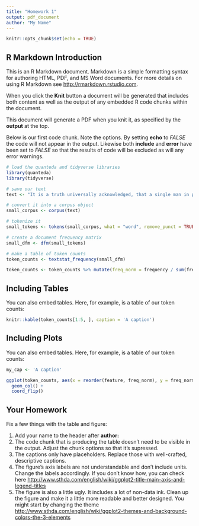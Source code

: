 ```yaml
---
title: "Homework 1"
output: pdf_document
author: "My Name"
---
```


```r
knitr::opts_chunk$set(echo = TRUE)
```

## R Markdown Introduction

This is an R Markdown document. Markdown is a simple formatting syntax for authoring HTML, PDF, and MS Word documents. For more details on using R Markdown see <http://rmarkdown.rstudio.com>.

When you click the **Knit** button a document will be generated that includes both content as well as the output of any embedded R code chunks within the document.

This document will generate a PDF when you knit it, as specified by the **output** at the top.

Below is our first code chunk. Note the options. By setting **echo** to *FALSE* the code will not appear in the output. Likewise both **include** and **error** have been set to *FALSE* so that the results of code will be excluded as will any error warnings.

```r
# load the quanteda and tidyverse libraries
library(quanteda)
library(tidyverse)

# save our text
text <- "It is a truth universally acknowledged, that a single man in possession of a good fortune, must be in want of a wife."

# convert it into a corpus object
small_corpus <- corpus(text)

# tokenize it
small_tokens <- tokens(small_corpus, what = "word", remove_punct = TRUE)

# create a document frequency matrix
small_dfm <- dfm(small_tokens)

# make a table of token counts
token_counts <- textstat_frequency(small_dfm)

token_counts <- token_counts %>% mutate(freq_norm = frequency / sum(frequency))

```

## Including Tables

You can also embed tables. Here, for example, is a table of our token counts:

```r
knitr::kable(token_counts[1:5, ], caption = 'A caption')
```

## Including Plots

You can also embed tables. Here, for example, is a table of our token counts:
```r

my_cap <- 'A caption'

ggplot(token_counts, aes(x = reorder(feature, freq_norm), y = freq_norm)) +
  geom_col() +
  coord_flip()
```

## Your Homework

Fix a few things with the table and figure:

1. Add your name to the header after **author:**
2. The code chunk that is producing the table doesn't need to be visible in the output. Adjust the chunk options so that it's supressed.
3. The captions only have placeholders. Replace those with well-crafted, descriptive captions.
4. The figure's axis labels are not understandable and don't include units. Change the labels accordingly. If you don't know how, you can check here <http://www.sthda.com/english/wiki/ggplot2-title-main-axis-and-legend-titles>
5. The figure is also a little ugly. It includes a lot of non-data ink. Clean up the figure and make it a little more readable and better designed. You might start by changing the theme <http://www.sthda.com/english/wiki/ggplot2-themes-and-background-colors-the-3-elements>
